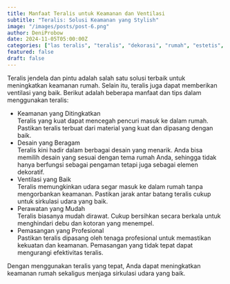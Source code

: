 ```yaml
---
title: Manfaat Teralis untuk Keamanan dan Ventilasi
subtitle: "Teralis: Solusi Keamanan yang Stylish"
image: "/images/posts/post-6.png"
author: DeniProbow
date: 2024-11-05T05:00:00Z
categories: ["las teralis", "teralis", "dekorasi", "rumah", "estetis", "keamanan"]
featured: false
draft: false
---
```


Teralis jendela dan pintu adalah salah satu solusi terbaik untuk meningkatkan keamanan rumah. Selain itu, teralis juga dapat memberikan ventilasi yang baik. Berikut adalah beberapa manfaat dan tips dalam menggunakan teralis:
<ul>
<li>Keamanan yang Ditingkatkan</li>
Teralis yang kuat dapat mencegah pencuri masuk ke dalam rumah. Pastikan teralis terbuat dari material yang kuat dan dipasang dengan baik.
<li>Desain yang Beragam</li>
Teralis kini hadir dalam berbagai desain yang menarik. Anda bisa memilih desain yang sesuai dengan tema rumah Anda, sehingga tidak hanya berfungsi sebagai pengaman tetapi juga sebagai elemen dekoratif.
<li>Ventilasi yang Baik</li>
Teralis memungkinkan udara segar masuk ke dalam rumah tanpa mengorbankan keamanan. Pastikan jarak antar batang teralis cukup untuk sirkulasi udara yang baik.
<li>Perawatan yang Mudah</li>
Teralis biasanya mudah dirawat. Cukup bersihkan secara berkala untuk menghindari debu dan kotoran yang menempel.
<li>Pemasangan yang Profesional</li>
Pastikan teralis dipasang oleh tenaga profesional untuk memastikan kekuatan dan keamanan. Pemasangan yang tidak tepat dapat mengurangi efektivitas teralis.
</ul>
Dengan menggunakan teralis yang tepat, Anda dapat meningkatkan keamanan rumah sekaligus menjaga sirkulasi udara yang baik.

